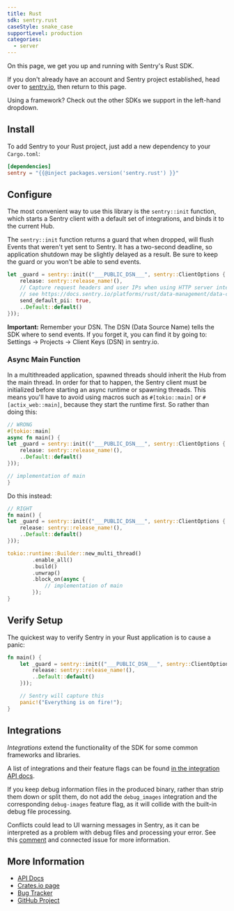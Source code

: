 ```yaml
---
title: Rust
sdk: sentry.rust
caseStyle: snake_case
supportLevel: production
categories:
  - server
---
```


On this page, we get you up and running with Sentry's Rust SDK.

<Alert>

If you don't already have an account and Sentry project established, head over to [sentry.io](https://sentry.io/signup/), then return to this page.

</Alert>

Using a framework? Check out the other SDKs we support in the left-hand dropdown.

<GuideGrid platform="rust" />

## Install

To add Sentry to your Rust project, just add a new dependency to your `Cargo.toml`:

```toml {filename:Cargo.toml}
[dependencies]
sentry = "{{@inject packages.version('sentry.rust') }}"
```

## Configure

The most convenient way to use this library is the `sentry::init` function, which starts a Sentry client with a default set of integrations, and binds it to the current Hub.

The `sentry::init` function returns a guard that when dropped, will flush Events that weren't yet sent to Sentry. It has a two-second deadline, so application shutdown may be slightly delayed as a result. Be sure to keep the guard or you won't be able to send events.


```rust {filename:main.rs}
let _guard = sentry::init(("___PUBLIC_DSN___", sentry::ClientOptions {
    release: sentry::release_name!(),
    // Capture request headers and user IPs when using HTTP server integrations
    // see https://docs.sentry.io/platforms/rust/data-management/data-collected for more info
    send_default_pii: true,
    ..Default::default()
}));
```

**Important:** Remember your DSN. The DSN (Data Source Name) tells the SDK where to send events. If you forget it, you can find it by going to: Settings -> Projects -> Client Keys (DSN) in sentry.io.

### Async Main Function

In a multithreaded application, spawned threads should inherit the Hub from the main thread. In order for that to happen, the Sentry client must be initialized before starting an async runtime or spawning threads. This means you'll have to avoid using macros such as `#[tokio::main]` or `#[actix_web::main]`, because they start the runtime first. So rather than doing this:

```rust {filename:main.rs}
// WRONG
#[tokio::main]
async fn main() {
let _guard = sentry::init(("___PUBLIC_DSN___", sentry::ClientOptions {
    release: sentry::release_name!(),
    ..Default::default()
}));

// implementation of main
}
```

Do this instead:

```rust {filename:main.rs}
// RIGHT
fn main() {
let _guard = sentry::init(("___PUBLIC_DSN___", sentry::ClientOptions {
    release: sentry::release_name!(),
    ..Default::default()
}));

tokio::runtime::Builder::new_multi_thread()
        .enable_all()
        .build()
        .unwrap()
        .block_on(async {
            // implementation of main
        });
}
```

## Verify Setup

The quickest way to verify Sentry in your Rust application is to cause a panic:


```rust {filename:main.rs}
fn main() {
    let _guard = sentry::init(("___PUBLIC_DSN___", sentry::ClientOptions {
        release: sentry::release_name!(),
        ..Default::default()
    }));

    // Sentry will capture this
    panic!("Everything is on fire!");
}
```

## Integrations

_Integrations_ extend the functionality of the SDK for some common frameworks
and libraries.

A list of integrations and their feature flags can be found
[in the integration API docs](https://docs.rs/sentry/0/sentry/integrations/index.html).

<Alert>

If you keep debug information files in the produced binary, rather than strip them down or split them,
do not add the `debug_images` integration and the corresponding `debug-images` feature flag,
as it will collide with the built-in debug file processing.

Conflicts could lead to UI warning messages in Sentry, as it can be interpreted as a problem with debug files and processing your error. See this [comment](https://github.com/getsentry/sentry-rust/issues/574#issuecomment-1534316787) and connected issue for more information.

</Alert>

## More Information

- [API Docs](https://docs.rs/sentry)
- [Crates.io page](https://crates.io/crates/sentry)
- [Bug Tracker](https://github.com/getsentry/sentry-rust/issues)
- [GitHub Project](https://github.com/getsentry/sentry-rust)
